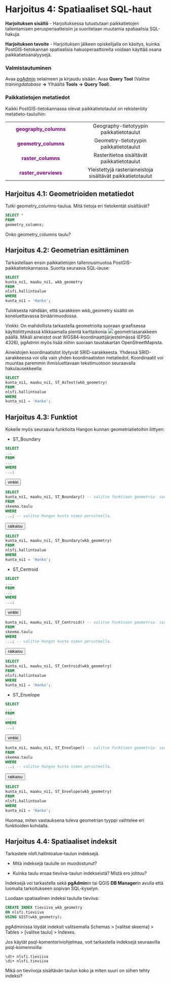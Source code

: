 # Harjoitus 4: Spatiaaliset SQL-haut

**Harjoituksen sisältö** - Harjoituksessa tutustutaan paikkatietojen tallentamisen perusperiaatteisiin ja suoritetaan muutamia spatiaalisia SQL-hakuja.

**Harjoituksen tavoite** - Harjoituksen jälkeen opiskelijalla on käsitys, kuinka PostGIS-tietokannan spatiaalisia hakuoperaattoreita voidaan käyttää osana paikkatietoanalyysejä.

### Valmistautuminen

Avaa [pgAdmin](/pgadmin) selaimeen ja kirjaudu sisään. Avaa **Query Tool** (Valitse *trainingdatabase* **-\>** Ylhäältä **Tools** **-\>** **Query Tool**).

### Paikkatietojen metatiedot

Kaikki PostGIS-tietokannassa olevat paikkatietotaulut on rekisteröity metatieto-tauluihin:

|                                               |                                                             |
|:------------------------------:|:--------------------------------------:|
| [**geography_columns**]{style="color:purple"} |           Geography-tietotyypin paikkatietotaulut           |
| [**geometry_columns**]{style="color:purple"}  |           Geometry-tietotyypin paikkatietotaulut            |
|  [**raster_columns**]{style="color:purple"}   |         Rasteritietoa sisältävät paikkatietotaulut          |
| [**raster_overviews**]{style="color:purple"}  | Yleistettyjä rasteriaineistoja sisältävät paikkatietotaulut |

## Harjoitus 4.1: Geometrioiden metatiedot

Tutki geometry_columns-taulua. Mitä tietoja eri tietokentät sisältävät?

::: code-box
``` sql
SELECT *
FROM
geometry_columns;
```
:::

::: hint-box
Onko geometry_columns taulu?
:::

## Harjoitus 4.2: Geometrian esittäminen

Tarkastellaan ensin paikkatietojen tallennusmuotoa PostGIS-paikkatietokannassa. Suorita seuraava SQL-lause:

::: code-box
``` sql
SELECT
kunta_ni1, maaku_ni1, wkb_geometry
FROM
nlsfi.hallintoalue
WHERE
kunta_ni1 = 'Hanko';
```
:::

Tuloksesta nähdään, että sarakkeen wkb_geometry sisältö on koneluettavassa binäärimuodossa. 

::: hint-box
Vinkki: On mahdollista tarkastella geometrioita suoraan graafisessa käyttöliittymässä klikkaamalla pientä karttaikonia ![](img/pgadmin_geom.png) geometriasarakkeen päällä. Mikäli aineistot ovat WGS84-koordinaattijärjestelmässä (EPSG: 4326), pgAdmin myös lisää niihin suoraan taustakartan OpenStreetMapista.
:::

Aineistojen koordinaatistot löytyvät SRID-sarakkeesta. Yhdessä SRID-sarakkeessa voi olla vain yhden koordinaatiston metatiedot. Koordinaatit voi muuntaa paremmin ihmisluettavaan tekstimuotoon seuraavalla hakulausekkeella:

::: code-box
``` sql
SELECT
kunta_ni1, maaku_ni1, ST_AsText(wkb_geometry)
FROM
nlsfi.hallintoalue
WHERE
kunta_ni1 = 'Hanko';
```
:::

## Harjoitus 4.3: Funktiot

Kokeile myös seuraavia funktioita Hangon kunnan geometriatietoihin liittyen:

-   ST_Boundary

::: code-box
``` sql
SELECT
...
FROM
...
WHERE
...;
```
:::

<button onclick="toggleAnswer(this)" class="btn answer_btn">vinkki</button>

::: hidden-box
:::code-box
```sql
SELECT
kunta_ni1, maaku_ni1, ST_Boundary() -- valitse funktioon geometria- sarake
FROM
skeema.taulu
WHERE
...; -- valitse Hangon kunta nimen perusteella.
```
:::
:::

<button onclick="toggleAnswer(this)" class="btn answer_btn">ratkaisu</button>

::: hidden-box
::: code-box
``` sql
SELECT
kunta_ni1, maaku_ni1, ST_Boundary(wkb_geometry)
FROM
nlsfi.hallintoalue
WHERE
kunta_ni1 = 'Hanko';
```
:::
:::

-   ST_Centroid

::: code-box
``` sql
SELECT
...
FROM
...
WHERE
...;
```
:::

<button onclick="toggleAnswer(this)" class="btn answer_btn">vinkki</button>

::: hidden-box
:::code-box
```sql
kunta_ni1, maaku_ni1, ST_Centroid() -- valitse funktioon geometria- sarake
FROM
skeema.taulu
WHERE
...; -- valitse Hangon kunta nimen perusteella.
```
:::
:::

<button onclick="toggleAnswer(this)" class="btn answer_btn">ratkaisu</button>


::: hidden-box
::: code-box
``` sql
SELECT
kunta_ni1, maaku_ni1, ST_Centroid(wkb_geometry)
FROM
nlsfi.hallintoalue
WHERE
kunta_ni1 = 'Hanko';
```
:::
:::

-   ST_Envelope

::: code-box
``` sql
SELECT
...
FROM
...
WHERE
...;
```
:::

<button onclick="toggleAnswer(this)" class="btn answer_btn">vinkki</button>

::: hidden-box
:::code-box
```sql
kunta_ni1, maaku_ni1, ST_Envelope() -- valitse funktioon geometria- sarake
FROM
skeema.taulu
WHERE
...; -- valitse Hangon kunta nimen perusteella.
```
:::
:::

<button onclick="toggleAnswer(this)" class="btn answer_btn">ratkaisu</button>

::: hidden-box
::: code-box
``` sql
SELECT
kunta_ni1, maaku_ni1, ST_Envelope(wkb_geometry)
FROM
nlsfi.hallintoalue
WHERE
kunta_ni1 = 'Hanko';
```
:::
:::

Huomaa, miten vastauksena tuleva geometrian tyyppi vaihtelee eri funktioiden kohdalla.

## Harjoitus 4.4: Spatiaaliset indeksit

Tarkastele nlsfi.hallintoalue-taulun indeksejä. 

- Mitä indeksejä taululle on muodostunut? 

- Kuinka taulu eroaa tieviiva-taulun indekseistä? Mistä ero johtuu?

Indeksejä voi tarkastella sekä **pgAdmin**in tai QGIS **DB Manager**in avulla että luomalla tarkoitukseen sopivan SQL-kyselyn.

Luodaan spatiaalinen indeksi taululle tieviiva:

::: code-box
``` sql
CREATE INDEX tieviiva_wkb_geometry
ON nlsfi.tieviiva
USING GIST(wkb_geometry);
```
:::

pgAdminissa löydät indeksit valitsemalla Schemas \> [valitse skeema] \> Tables \> [valitse taulu] \> Indexes.

Jos käytät psql-komentoriviohjelmaa, voit tarkastella indeksejä seuraavilla psql-komennoilla:

::: commandline-box
```         
\dt+ nlsfi.tieviiva
\di+ nlsfi.tieviiva
```
:::

Mikä on tieviivoja sisältävän taulun koko ja miten suuri on siihen tehty indeksi?
